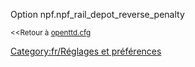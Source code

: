 {{fr/Amorce}}
Option npf.npf_rail_depot_reverse_penalty

<small><<Retour à [[Main/fr/Openttd.cfg|openttd.cfg]]</small>
[[Category:fr/Réglages et préférences]]